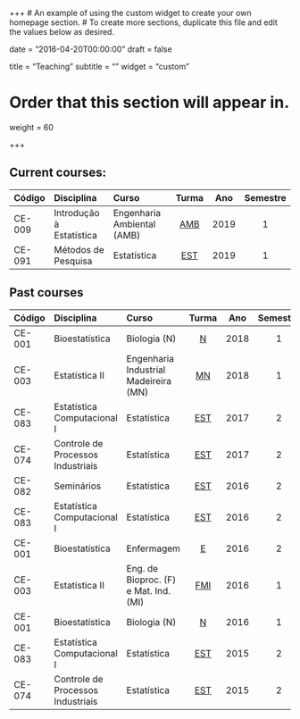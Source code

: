 +++
# An example of using the custom widget to create your own homepage section.
# To create more sections, duplicate this file and edit the values below as desired.

date = "2016-04-20T00:00:00"
draft = false

title = "Teaching"
subtitle = ""
widget = "custom"

# Order that this section will appear in.
weight = 60

+++

## Current courses:

| Código   | Disciplina               | Curso                      | Turma     |    Ano |   Semestre |
| :------- | :----------------        | :-----------------         | :-----:   | :----: | :--------: |
| CE-009   | Introdução à Estatística | Engenharia Ambiental (AMB) | [AMB][11] |   2019 |          1 |
| CE-091   | Métodos de Pesquisa      | Estatística                | [EST][12] |   2019 |          1 |

## Past courses

| Código   | Disciplina                        | Curso                                 | Turma    |    Ano |   Semestre |
| :------- | :----------------                 | :-----------------                    | :-----:  | :----: | :--------: |
| CE-001   | Bioestatística                    | Biologia (N)                          | [N][10]  |   2018 |          1 |
| CE-003   | Estatística II                    | Engenharia Industrial Madeireira (MN) | [MN][10] |   2018 |          1 |
| CE-083   | Estatística Computacional I       | Estatística                           | [EST][9] |   2017 |          2 |
| CE-074   | Controle de Processos Industriais | Estatística                           | [EST][8] |   2017 |          2 |
| CE-082   | Seminários                        | Estatística                           | [EST][7] |   2016 |          2 |
| CE-083   | Estatística Computacional I       | Estatística                           | [EST][6] |   2016 |          2 |
| CE-001   | Bioestatística                    | Enfermagem                            | [E][5]   |   2016 |          2 |
| CE-003   | Estatística II                    | Eng. de Bioproc. (F) e Mat. Ind. (MI) | [FMI][4] |   2016 |          1 |
| CE-001   | Bioestatística                    | Biologia (N)                          | [N][3]   |   2016 |          1 |
| CE-083   | Estatística Computacional I       | Estatística                           | [EST][2] |   2015 |          2 |
| CE-074   | Controle de Processos Industriais | Estatística                           | [EST][1] |   2015 |          2 |


[1]: http://www.leg.ufpr.br/doku.php/disciplinas:ce074-2015-02
[2]: http://www.leg.ufpr.br/doku.php/disciplinas:ce083-2015-02
[3]: http://leg.ufpr.br/~fernandomayer/aulas/ce001n-2016-01/
[4]: http://leg.ufpr.br/~fernandomayer/aulas/ce003fmi-2016-01/
[5]: http://leg.ufpr.br/~fernandomayer/aulas/ce001e-2016-2/
[6]: http://leg.ufpr.br/~fernandomayer/aulas/ce083-2016-2/
[7]: http://leg.ufpr.br/~fernandomayer/aulas/ce082-2016-2/
[8]: http://leg.ufpr.br/~fernandomayer/aulas/ce074
[9]: http://leg.ufpr.br/~fernandomayer/aulas/ce083
[10]: http://cursos.leg.ufpr.br/ce001
[11]: http://cursos.leg.ufpr.br/estbas
[12]: http://cursos.leg.ufpr.br/ce091

